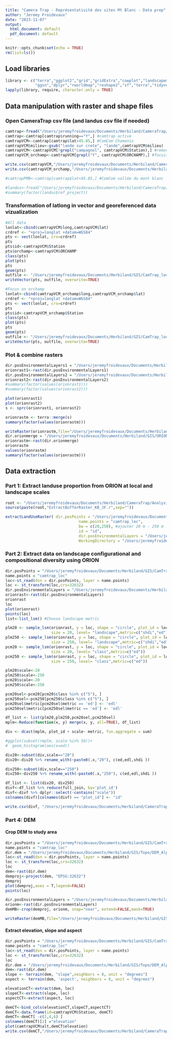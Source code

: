 ```yaml
---
title: "Camera Trap - Représentativité des sites Mt Blanc - Data prep"
author: "Jeremy Froidevaux"
date: "2023-11-07"
output:
  html_document: default
  pdf_document: default
---
```


```r
knitr::opts_chunk$set(echo = TRUE)
rm(list=ls()) 
```


## Load libraries
```r
library <- c("terra","ggplot2","grid","gridExtra","cowplot","landscapemetrics","data.table","maps",
             "ggsn","dplyr","rworldmap","reshape2","sf","terra","tidyverse","purrr") 
lapply(library, require, character.only = TRUE) 
```

## Data manipulation with raster and shape files
### Open CameraTrap csv file (and landus csv file if needed)
```r
camtrap<-fread("/Users/jeremyfroidevaux/Documents/Herbiland/CameraTrap/camerainfo_20231116.csv")
camtrap<-camtrap[camtrap$running=="Y",] #camtrap active
camtrapVCM<-camtrap[camtrap$lat>45.85,] #ComCom Chamonix
camtrapVCM$milieu<-gsub("lande sur crete", "lande",camtrapVCM$milieu)
camtrapVCM<-camtrapVCM[!grepl("campagnol", camtrapVCM$Station),] #remove site with campagnol
camtrapVCM_orchamp<-camtrapVCM[grepl("Y", camtrapVCM$ORCHAMP),] #focuis on orchamlp sites

write.csv(camtrapVCM,"/Users/jeremyfroidevaux/Documents/Herbiland/CameraTrap/camerainfo_20231113_sel.csv")
write.csv(camtrapVCM_orchamp,"/Users/jeremyfroidevaux/Documents/Herbiland/CameraTrap/camerainfo_orchamp_20231113_sel.csv")

#camtrapPMB<-camtrap[camtrap$lat<45.85,] #ComCom vallée du mont blanc

#landus<-fread("/Users/jeremyfroidevaux/Documents/Herbiland/CameraTrap/landus_20231109.csv")
#summary(factor(landus$ref_project))
```

### Transformation of latlong in vector and georeferenced data vizualization
```r
#All data
lonlat<-cbind(camtrapVCM$long,camtrapVCM$lat)
crdref <- "+proj=longlat +datum=WGS84"
pts <- vect(lonlat, crs=crdref)
pts
pts$id<-camtrapVCM$Station
pts$orchamp<-camtrapVCM$ORCHAMP
class(pts)
plot(pts)
pts
geom(pts)
outfile <- "/Users/jeremyfroidevaux/Documents/Herbiland/GIS/CamTrap_location/camtrap_loc.shp"
writeVector(pts, outfile, overwrite=TRUE)

#Focus on orchamp
lonlat<-cbind(camtrapVCM_orchamp$long,camtrapVCM_orchamp$lat)
crdref <- "+proj=longlat +datum=WGS84"
pts <- vect(lonlat, crs=crdref)
pts
pts$id<-camtrapVCM_orchamp$Station
class(pts)
plot(pts)
pts
geom(pts)
outfile <- "/Users/jeremyfroidevaux/Documents/Herbiland/GIS/CamTrap_location/camtrap_orchamp_loc.shp"
writeVector(pts, outfile, overwrite=TRUE)

```

### Plot & combine rasters
```r

dir.posEnvironmentalLayers1 = "/Users/jeremyfroidevaux/Documents/Herbiland/GIS/ORION/LC_pred_CCVCMB_2806023_FINAL.tif"
orionrast1<-rast(dir.posEnvironmentalLayers1)
dir.posEnvironmentalLayers2 = "/Users/jeremyfroidevaux/Documents/Herbiland/GIS/ORION/LC_pred_CCPMB_2806023_FINAL.tif"
orionrast2<-rast(dir.posEnvironmentalLayers2) 
#summary(factor(values(orionrast1)))
#summary(factor(values(orionrast2)))

plot(orionrast1)
plot(orionrast2)
s <- sprc(orionrast1, orionrast2)

orionrastm <- terra::merge(s)
summary(factor(values(orionrastm)))

writeRaster(orionrastm,file="/Users/jeremyfroidevaux/Documents/Herbiland/GIS/ORION/merge_CCPMB_CCVCMB_280623_FINAL.tif")
dir.orionmerge = "/Users/jeremyfroidevaux/Documents/Herbiland/GIS/ORION/merge_CCPMB_CCVCMB_280623_FINAL.tif"
orionrastm<-rast(dir.orionmerge)
orionrastm
values(orionrastm)
summary(factor(values(orionrastm)))
```


## Data extraction
### Part 1: Extract landuse proportion from ORION at local and landscape scales

```r
root <- "/Users/jeremyfroidevaux/Documents/Herbiland/CameraTrap/Analysis/Functions/" 
source(paste(root,"ExtractBufferRaster_KB_JF.r",sep="")) 

extractLandUseRaster( dir.posPoints = "/Users/jeremyfroidevaux/Documents/Herbiland/GIS/CamTrap_location",  
                                name.points = "camtrap_loc",
                                bw = c(20,250), #ajouter 20 m - 250 m  
                                id = "id",  
                                dir.posEnvironmentalLayers = "/Users/jeremyfroidevaux/Documents/Herbiland/GIS/ORION/LC_pred_CCVCMB_2806023_FINAL.tif",  
                                WorkingDirectory = "/Users/jeremyfroidevaux/Documents/Herbiland/CameraTrap/Analysis/Landcover_output/") 

```

### Part 2: Extract data on landscape configurational and compositional diversity using ORION

```r
dir.posPoints = "/Users/jeremyfroidevaux/Documents/Herbiland/GIS/CamTrap_location"  
name.points = "camtrap_loc"
loc<-st_read(dsn = dir.posPoints, layer = name.points)
loc <- st_transform(loc,crs=32632)
dir.posEnvironmentalLayers = "/Users/jeremyfroidevaux/Documents/Herbiland/GIS/ORION/LC_pred_CCVCMB_2806023_FINAL.tif"
orionrast<-rast(dir.posEnvironmentalLayers) 
orionrast
loc
plot(orionrast)
points(loc)
list<-list_lsm() #Choose landscape metric 

plm20 <- sample_lsm(orionrast, y = loc, shape = "circle", plot_id = loc$id,  
                    size = 20, level= "landscape",metric=c("shdi","ed")) 
plm250 <- sample_lsm(orionrast, y = loc, shape = "circle", plot_id = loc$id,  
                    size = 250, level= "landscape",metric=c("shdi","ed")) 
pcm20 <- sample_lsm(orionrast, y = loc, shape = "circle", plot_id = loc$id,  
                    size = 20, level= "class",metric=c("ed")) 
pcm250 <- sample_lsm(orionrast, y = loc, shape = "circle", plot_id = loc$id,  
                    size = 250, level= "class",metric=c("ed")) 

plm20$scale<-20 
plm250$scale<-250
pcm20$scale<-20 
pcm250$scale<-250

pcm20sel<-pcm20[pcm20$class %in% c("5"), ]
pcm250sel<-pcm250[pcm250$class %in% c("5"), ]
pcm20sel$metric[pcm20sel$metric == 'ed'] <- 'edl'
pcm250sel$metric[pcm250sel$metric == 'ed'] <- 'edl'

df_list <- list(plm20,plm250,pcm20sel,pcm250sel)
mplm<-Reduce(function(x, y) merge(x, y, all=TRUE), df_list)

div <- dcast(mplm, plot_id + scale~ metric, fun.aggregate = sum)

#ggplot(subset(rmplm, scale %in% 50))+
#  geom_histogram(aes(x=ed))

div20<-subset(div,scale=="20")
div20<-div20 %>% rename_with(~paste0(.x,"20"), c(ed,edl,shdi ))

div250<-subset(div,scale=="250")
div250<-div250 %>% rename_with(~paste0(.x,"250"), c(ed,edl,shdi ))

df_list <- list(div20, div250)
divf<-df_list %>% reduce(full_join, by='plot_id')
divf<-divf %>% dplyr::select(-contains("scale"))
colnames(divf)[colnames(divf) == "plot_id"] <- "id"

write.csv(divf, "/Users/jeremyfroidevaux/Documents/Herbiland/CameraTrap/Analysis/Landcover_output/landscapeMetric_outputVCMsel.csv", row.names=FALSE) 

```

### Part 4: DEM
#### Crop DEM to study area
```r
dir.posPoints = "/Users/jeremyfroidevaux/Documents/Herbiland/GIS/CamTrap_location"  
name.points = "camtrap_loc"
dir.dem = "/Users/jeremyfroidevaux/Documents/Herbiland/GIS/Topo/DEM_Alps/DEM_ALPS1.tif"
loc<-st_read(dsn = dir.posPoints, layer = name.points)
loc <- st_transform(loc,crs=32632)
loc
dem<-rast(dir.dem)
demproj<-project(dem, "EPSG:32632")
demproj
plot(demproj,axes = T,legend=FALSE)
points(loc)

dir.posEnvironmentalLayers = "/Users/jeremyfroidevaux/Documents/Herbiland/GIS/ORION/merge_CCPMB_CCVCMB_280623_FINAL.tif"
orionm<-rast(dir.posEnvironmentalLayers)
demMB<-crop(demproj, orionm, snap="near", extend=FALSE,mask=TRUE)

writeRaster(demMB,file="/Users/jeremyfroidevaux/Documents/Herbiland/GIS/Topo/DEM_Alps/DEM_MB.tif")
```

#### Extract elevation, slope and aspect 
```r
dir.posPoints = "/Users/jeremyfroidevaux/Documents/Herbiland/GIS/CamTrap_location"  
name.points = "camtrap_loc"
loc<-st_read(dsn = dir.posPoints, layer = name.points)
loc <- st_transform(loc,crs=32632)
loc
dir.dem = "/Users/jeremyfroidevaux/Documents/Herbiland/GIS/Topo/DEM_Alps/DEM_MB.tif"
dem<-rast(dir.dem)
slope <- terrain(dem, "slope",neighbors = 8, unit = "degrees")
aspect <- terrain(dem, 'aspect', neighbors = 8, unit = "degrees")

elevationCT<-extract(dem, loc)
slopeCT<-extract(slope, loc)
aspectCT<-extract(aspect, loc)

demCT<-bind_cols(elevationCT,slopeCT,aspectCT)
demCT<-data.frame(id=camtrapVCM$Station, demCT)
demCT<-demCT[ -c(2,4,6) ]
colnames(demCT)[2] ="elevation"
plot(camtrapVCM$alt,demCT$elevation)
write.csv(demCT,"/Users/jeremyfroidevaux/Documents/Herbiland/CameraTrap/Analysis/Landcover_output/dem_outputCVMsel.csv")
```
